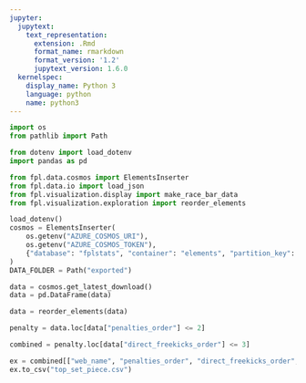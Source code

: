 ```yaml
---
jupyter:
  jupytext:
    text_representation:
      extension: .Rmd
      format_name: rmarkdown
      format_version: '1.2'
      jupytext_version: 1.6.0
  kernelspec:
    display_name: Python 3
    language: python
    name: python3
---
```


```python
import os
from pathlib import Path

from dotenv import load_dotenv
import pandas as pd

from fpl.data.cosmos import ElementsInserter
from fpl.data.io import load_json
from fpl.visualization.display import make_race_bar_data
from fpl.visualization.exploration import reorder_elements
```

```python
load_dotenv()
cosmos = ElementsInserter(
    os.getenv("AZURE_COSMOS_URI"),
    os.getenv("AZURE_COSMOS_TOKEN"),
    {"database": "fplstats", "container": "elements", "partition_key": "download_time"},
)
DATA_FOLDER = Path("exported")
```

```python
data = cosmos.get_latest_download()
data = pd.DataFrame(data)

data = reorder_elements(data)
```

```python
penalty = data.loc[data["penalties_order"] <= 2]
```

```python
combined = penalty.loc[data["direct_freekicks_order"] <= 3]
```

```python
ex = combined[["web_name", "penalties_order", "direct_freekicks_order", "now_cost"]].sort_values(["penalties_order", "direct_freekicks_order", "now_cost"])
ex.to_csv("top_set_piece.csv")

```

```python

```
